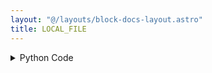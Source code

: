 ```yaml
---
layout: "@/layouts/block-docs-layout.astro"
title: LOCAL_FILE
---
```



<PythonDocsDisplay docstring={docstring} />

<details>
<summary>Python Code</summary>
```python
from flojoy import flojoy, Image, DataFrame, Grayscale, TextBlob
from typing import Literal, Optional
import numpy as np
from PIL import Image as PIL_Image
import os
import pandas as pd


def get_file_path(file_path: str, default_path: str | None = None):
    f_path = file_path if file_path != "" else default_path
    if not f_path:
        raise ValueError(
            "The file path of the input file is missing. "
            "Please provide a input TextBlob or a provide `file_path` with a value!"
        )
    if not os.path.isabs(f_path):
        path_to_nodes = __file__[: __file__.rfind("nodes") + 5]
        return os.path.abspath(os.path.join(path_to_nodes, f_path))
    return f_path


@flojoy(
    deps={
        "scikit-image": "0.21.0",
    }
)
def LOCAL_FILE(
    file_path: str | None = None,
    default: Optional[TextBlob] = None,
    file_type: Literal["Image", "Grayscale", "JSON", "CSV"] = "Image",
) -> Image | DataFrame | Grayscale:
    """The LOCAL_FILE node loads a local file of a different type and converts it to a DataContainer class.

    Parameters
    ----------
    file_path : str
        The path to the file to be loaded. This can be either an absolute path or
        a path relative to the "nodes" directory.

    default : Optional[TextBlob]
        If this input node is connected, the file name will be taken from
        the output of the connected node.
        To be used in conjunction with batch processing.
    file_type : str
        Type of file to load, default = image.
        If both 'file_path' and 'default' are not specified when 'file_type="Image"',
        a default image will be loaded.
        If the file path is not specified and the default input is not connected,
        a ValueError is raised.

    Returns
    -------
    Image | DataFrame
        Image for file_type 'image'.
        Grayscale from file_type 'Grayscale'.
        DataFrame for file_type 'json', 'csv'.
    """

    default_image_path = os.path.join(
        os.path.dirname(os.path.abspath(__file__)),
        "assets",
        "astronaut.png",
    )

    file_path = default.text_blob if default else file_path
    file_path = "" if file_path is None else file_path

    match file_type:
        case "Image":
            file_path = get_file_path(file_path, default_image_path)
            f = PIL_Image.open(file_path)
            img_array = np.array(f.convert("RGBA"))
            red_channel = img_array[:, :, 0]
            green_channel = img_array[:, :, 1]
            blue_channel = img_array[:, :, 2]
            if img_array.shape[2] == 4:
                alpha_channel = img_array[:, :, 3]
            else:
                alpha_channel = None
            return Image(
                r=red_channel,
                g=green_channel,
                b=blue_channel,
                a=alpha_channel,
            )
        case "Grayscale":
            import skimage.io

            file_path = get_file_path(file_path, default_image_path)
            return Grayscale(img=skimage.io.imread(file_path, as_gray=True))
        case "CSV":
            file_path = get_file_path(file_path)
            df = pd.read_csv(file_path)
            return DataFrame(df=df)
        case "JSON":
            file_path = get_file_path(file_path)
            df = pd.read_json(file_path)
            return DataFrame(df=df)
        # TODO: we might add support for following file types later
        # case "XML":
        #     file_path = get_file_path(file_path)
        #     df = pd.read_xml(file_path)
        #     return DataFrame(df=df)
        # case "Excel":
        #     file_path = get_file_path(file_path)
        #     df = pd.read_excel(file_path)
        #     return DataFrame(df=df)

```
[Find this Flojoy Block on GitHub](https://github.com/flojoy-ai/blocks/blob/main/blocks/LOADERS/LOCAL_FILE_SYSTEM/LOCAL_FILE/LOCAL_FILE.py)
</details>

## Example

<AppDisplay app={app} blockName="LOCAL_FILE" client:visible />
